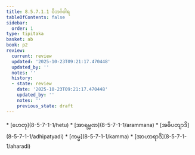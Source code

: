 ```yaml
---
title: 8.5.7.1.1 ဝိဘင်္ဂဝါရ
tableOfContents: false
sidebar:
  order: 1
type: tipitaka
basket: ab
book: p2
review:
  current: review
  updated: '2025-10-23T09:21:17.470448'
  updated_by: ''
  notes: ''
  history:
  - state: review
    date: '2025-10-23T09:21:17.470448'
    updated_by: ''
    notes: ''
    previous_state: draft
---
```



<ReviewStatus review={frontmatter.review} showDetails={true} />

<HypothesisAnnotation frontmatter={frontmatter} />

<DynamicBreadcrumb />



<TableOfContents book="p2" section="8.5.7.1.1">
* [ဟေတု](8-5-7-1-1/hetu)
* [အာရမ္မဏ](8-5-7-1-1/arammana)
* [အဓိပတျာဒိ](8-5-7-1-1/adhipatyadi)
* [ကမ္မ](8-5-7-1-1/kamma)
* [အာဟာရာဒိ](8-5-7-1-1/aharadi)
</TableOfContents>